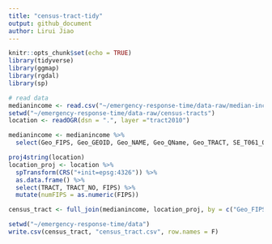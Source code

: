 ```yaml
---
title: "census-tract-tidy"
output: github_document
author: Lirui Jiao
---
```


```r
knitr::opts_chunk$set(echo = TRUE)
library(tidyverse)
library(ggmap)
library(rgdal)
library(sp)
```

```r
# read data
medianincome <- read.csv("~/emergency-response-time/data-raw/median-income.csv")
setwd("~/emergency-response-time/data-raw/census-tracts")
location <- readOGR(dsn = ".", layer ="tract2010")
```
```r
medianincome <- medianincome %>%
  select(Geo_FIPS, Geo_GEOID, Geo_NAME, Geo_QName, Geo_TRACT, SE_T061_001)
```

```r
proj4string(location)
location_proj <- location %>%
  spTransform(CRS("+init=epsg:4326")) %>%
  as.data.frame() %>%
  select(TRACT, TRACT_NO, FIPS) %>%
  mutate(numFIPS = as.numeric(FIPS))
```
```r
census_tract <- full_join(medianincome, location_proj, by = c("Geo_FIPS" = "numFIPS")) 
```

```r
setwd("~/emergency-response-time/data")
write.csv(census_tract, "census_tract.csv", row.names = F)
```

